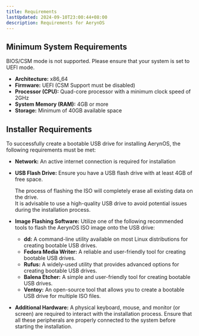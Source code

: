 ```yaml
---
title: Requirements
lastUpdated: 2024-09-10T23:00:44+08:00
description: Requirements for AerynOS
---
```



## Minimum System Requirements

<Aside type="caution">
  BIOS/CSM mode is not supported. Please ensure that your system is set to UEFI mode.
</Aside>

- **Architecture:** x86_64
- **Firmware:** UEFI (CSM Support must be disabled)
- **Processor (CPU):** Quad-core processor with a minimum clock speed of 2GHz
- **System Memory (RAM):** 4GB or more
- **Storage:** Minimum of 40GB available space

## Installer Requirements

To successfully create a bootable USB drive for installing AerynOS, the following requirements must be met:

- **Network:** An active internet connection is required for installation
- **USB Flash Drive:** Ensure you have a USB flash drive with at least 4GB of free space.

  <Aside type="danger">
    The process of flashing the ISO will completely erase all existing data on the drive.
  </Aside>

  <Aside>
    It is advisable to use a high-quality USB drive to avoid potential issues during the installation process.
  </Aside>

- **Image Flashing Software:** Utilize one of the following recommended tools to flash the AerynOS ISO image onto the USB drive:
  - **dd:** A command-line utility available on most Linux distributions for creating bootable USB drives.
  - **Fedora Media Writer:** A reliable and user-friendly tool for creating bootable USB drives.
  - **Rufus:** A widely-used utility that provides advanced options for creating bootable USB drives.
  - **Balena Etcher:** A simple and user-friendly tool for creating bootable USB drives.
  - **Ventoy:** An open-source tool that allows you to create a bootable USB drive for multiple ISO files.

- **Additional Hardware:** A physical keyboard, mouse, and monitor (or screen) are required to interact with the installation process. Ensure that all these peripherals are properly connected to the system before starting the installation.
